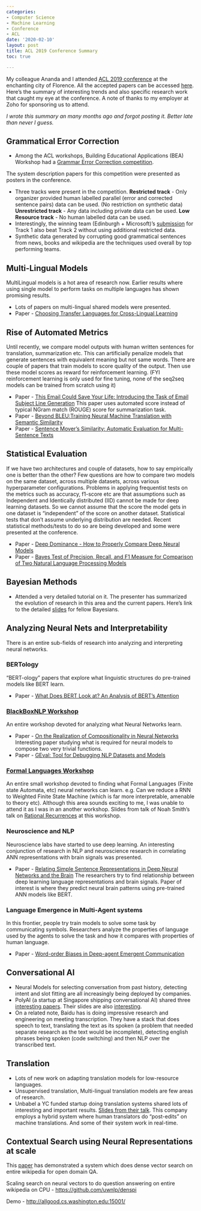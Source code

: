```yaml
---
categories:
- Computer Science
- Machine Learning
- Conference
- ACL
date: '2020-02-10'
layout: post
title: ACL 2019 Conference Summary
toc: true

---
```


My colleague Ananda and I attended [ACL 2019 conference](https://www.aclweb.org/portal/) at the enchanting city of Florence.
All the accepted papers can be accessed [here](https://www.aclweb.org/anthology/events/acl-2019/).
Here's the summary of interesting trends and also specific research work that caught my eye at the conference. 
A note of thanks to my employer at Zoho for sponsoring us to attend.

*I wrote this summary an many months ago and forgot posting it. Better late than never I guess.*


## Grammatical Error Correction

-   Among the ACL workshops, Building Educational Applications (BEA) Workshop had a [Grammar Error Correction competition](https://www.cl.cam.ac.uk/research/nl/bea2019st/).

The system description papers for this competition were presented as posters in the conference.

-   Three tracks were present in the competition.
    **Restricted track** - Only organizer provided human labelled parallel (error and corrected sentence pairs) data can be used. (No restriction on synthetic data)
    **Unrestricted track** - Any data including private data can be used.
    **Low Resource track** - No human labelled data can be used.
-   Interestingly, the winning team (Edinburgh + Microsoft)'s [submission](https://www.aclweb.org/anthology/W19-4427/) for Track 1 also beat Track 2 without using additional restricted data.
-   Synthetic data generated by corrupting good grammatical sentences from news, books and wikipedia are the techniques used overall by top performing teams.

## Multi-Lingual Models

MultiLingual models is a hot area of research now. Earlier results where using single model to perform tasks on multiple languages has shown promising results.

-   Lots of papers on multi-lingual shared models were presented.
-   Paper - [Choosing Transfer Languages for Cross-Lingual Learning](https://www.aclweb.org/anthology/papers/P/P19/P19-1301/)


## Rise of Automated Metrics

Until recently, we compare model outputs with human written sentences for translation, summarization etc. 
This can artificially penalize models that generate sentences with equivalent meaning but not same words.
There are couple of papers that train models to score quality of the output. Then use these model scores 
as reward for reinforcement learning. (FYI reinforcement learning is only used for fine tuning, none of 
the seq2seq models can be trained from scratch using it)

-   Paper - [This Email Could Save Your Life: Introducing the Task of Email Subject Line Generation](https://www.aclweb.org/anthology/papers/P/P19/P19-1043/) 
    This paper uses automated score instead of typical NGram match (ROUGE) score for summarization task.
-   Paper - [Beyond BLEU:Training Neural Machine Translation with Semantic Similarity](https://www.aclweb.org/anthology/papers/P/P19/P19-1427/)
-   Paper - [Sentence Mover’s Similarity: Automatic Evaluation for Multi-Sentence Texts](https://www.aclweb.org/anthology/papers/P/P19/P19-1264/)


## Statistical Evaluation

If we have two architectures and couple of datasets, how to say empirically one is better than the other?
Few questions are how to compare two models on the same dataset, across multiple datasets, across various hyperparameter configurations.
Problems in applying frequentist tests on the metrics such as accuracy, f1-score etc 
are that assumptions such as Independent and Identically distributed (IID) cannot be made for deep learning datasets.
So we cannot assume that the score the model gets in one dataset is "independent" of the score on another dataset. 
Statistical tests that don't assume underlying distribution are needed.
Recent statistical methods/tests to do so are being developed and some were presented at the conference.

-   Paper - [Deep Dominance - How to Properly Compare Deep Neural Models](https://www.aclweb.org/anthology/papers/P/P19/P19-1266/%20)
-   Paper - [Bayes Test of Precision, Recall, and F1 Measure for Comparison of Two Natural Language Processing Models](https://www.aclweb.org/anthology/papers/P/P19/P19-1405/)


## Bayesian Methods

-   Attended a very detailed tutorial on it. The presenter has summarized the evolution of research in this area and the current papers. Here's link to the detailed [slides](https://drive.google.com/file/d/1SgNVpspG-m0O_k-_qAbxg-3HSZg3FOec/view?usp=sharing) for fellow Bayesians.


## Analyzing Neural Nets and Interpretability

There is an entire sub-fields of research into analyzing and interpreting neural networks.



### BERTology

"BERT-ology" papers that explore what linguistic structures do pre-trained models like BERT learn.

-   Paper - [What Does BERT Look at? An Analysis of BERT’s Attention](https://www.aclweb.org/anthology/papers/W/W19/W19-4828/)


### [BlackBoxNLP Workshop](https://www.aclweb.org/anthology/volumes/W19-48/)

An entire workshop devoted for analyzing what Neural Networks learn.

-   Paper - [On the Realization of Compositionality in Neural Networks](https://www.aclweb.org/anthology/papers/W/W19/W19-4814/)
    Interesting paper studying what is required for neural models to compose two very trivial functions.
-   Paper - [GEval: Tool for Debugging NLP Datasets and Models](https://www.aclweb.org/anthology/papers/W/W19/W19-4826/)


### [Formal Languages Workshop](https://www.aclweb.org/anthology/volumes/W19-39/%20)

An entire small workshop devoted to finding what Formal Languages (Finite state Automata, etc) neural networks can learn.
e.g. Can we reduce a RNN to Weighted Finite State Machine (which is far more interpretable, amenable to theory etc).
Although this area sounds exciting to me, I was unable to attend it as I was in an another workshop.
Slides from talk of Noah Smith's talk on [Rational Recurrences](https://homes.cs.washington.edu/~nasmith/slides/rrnn-dlfl-2019-08-02.pdf) at this workshop. 


### Neuroscience and NLP

Neuroscience labs have started to use deep learning. An interesting conjunction of research in NLP and neuroscience research in correlating
ANN representations with brain signals was presented.

-   Paper - [Relating Simple Sentence Representations in Deep Neural Networks and the Brain](https://www.aclweb.org/anthology/papers/P/P19/P19-1507/)
    The researchers try to find relationship between deep learning language representations and brain signals.
    Paper of interest is where they predict neural brain patterns using pre-trained ANN models like BERT.


### Language Emergence in Multi-Agent systems

In this frontier, people try train models to solve some task by communicating symbols. Researchers analyze the properties of 
language used by the agents to solve the task and how it compares with properties of human language.

-   Paper - [Word-order Biases in Deep-agent Emergent Communication](https://www.aclweb.org/anthology/papers/P/P19/P19-1509/)


## Conversational AI

-   Neural Models for selecting conversation from past history, detecting intent and slot fitting are all increasingly being deployed by companies.
-   PolyAI (a startup at Singapore shipping conversational AI) shared three [interesting papers](https://twitter.com/poly_ai/status/1154027323810861057/photo/1). Their slides are also [interesting](https://www.matthen.com/assets/pdf/Neural%2520Models%2520of%2520Response%2520Selection%2520for%2520Bootstrapping%2520Dialogue%2520Systems.pdf).
-   On a related note, Baidu has is doing impressive research and engineering on meeting transcription. They have a stack that does speech to text, translating the text as its spoken (a problem that
    needed separate research as the text would be incomplete), detecting english phrases being spoken (code switching) and then NLP over the transcribed text.


## Translation

-   Lots of new work on adapting translation models for low-resource languages.
-   Unsupervised translation, Multi-lingual translation models are few areas of research.
-   Unbabel a YC funded startup doing translation systems shared lots of interesting and important results.
    [Slides from their talk](https://www.aclweb.org/anthology/W18-2103). This company employs a hybrid system where human translators do "post-edits" on machine translations.
    And some of their system work in real-time.

## Contextual Search using Neural Representations at scale

This [paper](https://arxiv.org/abs/1906.05807) has demonstrated a system which does dense vector search on entire wikipedia for open domain QA.

Scaling search on neural vectors to do question answering on entire wikipedia on CPU - <https://github.com/uwnlp/denspi>

Demo - <http://allgood.cs.washington.edu:15001/>

